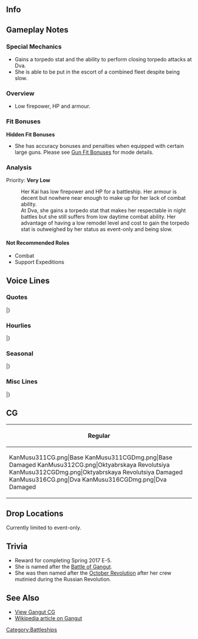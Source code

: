 ==Info==
{{KanmusuInfo|ID=311}}
{{KanmusuInfo|ID=312}}
{{KanmusuInfo|ID=316}}
<div style="display:none">
{{#setmainimage:KanMusu311Card.png}}
[[File:{{#setmainimage:KanMusu311Card.png}}]]
<metadesc>Gangut</metadesc>
{{#seo:|image = https://yksk.kancollewiki.net/w/images/9/9d/KanMusu311Card.png}}
</div>
==Gameplay Notes==
===Special Mechanics===
* Gains a torpedo stat and the ability to perform closing torpedo attacks at Dva.
* She is able to be put in the escort of a combined fleet despite being slow.

===Overview===
* Low firepower, HP and armour.

===Fit Bonuses===
{{:{{BASEPAGENAME}}/Equipment Bonuses}}
'''Hidden Fit Bonuses'''
* She has accuracy bonuses and penalties when equipped with certain large guns. Please see [[Gun Fit Bonuses]] for mode details.

===Analysis===
Priority: '''Very Low'''

: Her Kai has low firepower and HP for a battleship. Her armour is decent but nowhere near enough to make up for her lack of combat ability.
: At Dva, she gains a torpedo stat that makes her respectable in night battles but she still suffers from low daytime combat ability. Her advantage of having a low remodel level and cost to gain the torpedo stat is outweighed by her status as event-only and being slow.

====Not Recommended Roles====
* Combat
* Support Expeditions

==Voice Lines==
===Quotes===
{{ShipquoteHeader}}
{{ShipquoteKai
| scenario    =Introduction
| origin      =キサマが提督とやつか？ふ…私がГангут級一番艦、Гангутだ。いい面構えだ。いいだろう。
| translation =So you're the Admiral? Hmmm... I'm the first ship of the Gangut-class, Gangut. That's a nice expression you've got there. All right then.
| audio       =Gangut-Introduction.mp3
}}
{{ShipquoteKai
| scenario    =Introduction
| kai        =yes
| origin      =戦艦、Октябрьская Революция、出撃準備は完了だ。よし、キサマもいい面構えだな。行くぞ！
| translation =Battleship, Oktyabrskaya Revolutsiya, preparations for sortie are complete. Good, you've still got a nice expression on. Let's go!
| audio       =OktyabrskayaRevolutsiya-Introduction.mp3
}}
{{ShipquoteKai
| scenario    =Introduction
| kai2        =yes
| origin      =Гангут級一番艦、Гангут。近代が改装は完了済みだ。私は侮るな。キサマもいい面構えだな。よし、行くぞ！
| translation =First ship of the Gangut-class, Gangut. My modernisation has been completed. Don't look down on me. You've still got a nice expression on. Right, let's go!
| audio       =GangutDva-Introduction.mp3
}}
{{ShipquoteKai
| scenario    =Library
| origin      =三連装砲を持つロシアの弩級戦艦Гангут級、その一番艦だ。
革命後は、Октябрьская Революцияと名前変えたが、近代が改装ご再びГангутをなにもどったさ。冬戦争、そしてあの大きな戦いにも参加した。
地上戦支援で勝利におおきくを貢献を私は勲章にもらったな。この戦い、私も貢献しよう。私に任せておけ。
| translation =I'm the Russian dreadnought equipped with triple cannons and first ship of the Gangut-class. 
After the revolution, my name was changed to Oktyabrskaya Revolutsiya, but it was changed back to Gangut after my modern remodel. I fought both in the Winter War and that Great War.
After contributing a lot to victory with ground support, I was awarded a decoration. I'll contribute as much as I can to this fight too. Leave it to me.<ref>Oktyabrskaya Revolutsiya means October Revolution. The medal she is referring to is the Order of the Red Banner she received in 1944/07/22.</ref>
| audio       =Gangut-Library.mp3
}}
{{ShipquoteKai
| scenario    =Secretary 1 (Base & Dva)
| origin      =Здравствуйте
| translation =Hello.
| audio       =Gangut-Sec1.mp3
}}
{{ShipquoteKai
| scenario    =Secretary 1
| kai        =yes
| origin      =名前は長いだと！？ふん！
| translation =My name is too long!? Humph!
| audio       =OktyabrskayaRevolutsiya-Sec1.mp3
}}
{{ShipquoteKai
| scenario    =Secretary 2
| origin      =いいだろう、私が出よう。任せておけ。
| translation =That's fine, I'll set out. Leave it to me.
| audio       =Gangut-Sec2.mp3
}}
{{ShipquoteKai
| scenario    =Secretary 3
| origin      =キサマきやすいな。銃殺刑にしてやってもいいのだぞ。まあいい、文化交流も大切か。次はないぞ。覚えておけ。
| translation =You're acting real familiar. I'd have you in front of a firing squad for this. But well, cultural exchange is important too. There will be no next time. Keep that in mind. 
| audio       =Gangut-Sec3.mp3
}}
{{ShipquoteKai
| scenario    =Secretary 3
| kai2        =yes
| origin      =サマきやすいな。銃殺刑にしてやってもいいのだが…まあ、いい。キサマわたしの仲だ。今を許してやる。が、任務中はしっかりたのむぞ。
| translation =You're acting real familiar. I'd have you in front of a firing squad for this but... it's fine. We're comrades now. I'll forgive you this time. But, I'm counting on you during missions.
| audio       =GangutDva-Sec3.mp3
}}
{{ShipquoteKai
| scenario    =Secretary Idle
| origin      =キサマ…キ…ふん、何か忙しいそうだな。仕方ない。私も昔貰った勲章の整理にはするか。十月革命。は、懐かしな。同士か、その言葉の本当の意味、今は、感じられるな。
| translation =You... Y... Hmmm, you look busy. Can't be helped. I'll go organise the medals I received. The October Revolution. *sigh* How nostalgic. Comrades, I really understand the true meaning of that word now.
| audio       =Gangut-SecIdle.mp3
}}
{{ShipquoteKai
| scenario    =Secretary (Married)
| origin      =キサマ少し疲れが溜まっているようだ。よろし。今日は私のそばで休息するで特別に許可しよう。特別だぞ。意味は無いが。ま、たまにはゆっくり休め。よし。
| translation =You look a bit exhausted. Fine then. I'll give you special permission to rest beside me. Only this time. There's nothing special to it. Well, you need a good reset once in a while. Right.
| audio       =Gangut-SecMarried.mp3
}}
{{ShipquoteKai
| scenario    =Wedding
| origin      =キサマどうした。私こう見えて忙しいな。艦もいがいと年期ははいてるからな。そうだ、整備は欠かせない。何？手伝ってくれるのか？それはありがたいが…ん、永遠にだっと？そのリング状の装備は？あ、с…спасибо。
| translation =What do you want. I am busy you know. It might surprise you to know I've had a long service. That's right, maintenance is important. What? You want to give me a hand? I'm grateful but... Hmmm, forever you say? What's that ring-shaped equipment? Ah, th... thanks.
| audio       =Gangut-Wedding.mp3
}}
{{ShipquoteKai
| scenario    =Player's Score
| origin      =何だ？情報か？まてまて、取ってやる。
| translation =What? Information? Just wait, I'll get it.
| audio       =Gangut-PlayerScore.mp3
}}
{{ShipquoteKai
| scenario    =Joining The Fleet (Base & Dva)
| origin      =艦隊、出撃する。私に続くはいい。戦艦Гангут、抜錨！
| translation =Fleet, sortie. You just have to follow me. Battleship Gangut, setting sail!
| audio       =Gangut-JoinFleet.mp3
}}
{{ShipquoteKai
| scenario    =Joining The Fleet
| kai        =yes
| origin      =艦隊、出撃する。Октябрьская Революция、抜錨！続け！
| translation =Fleet, sortie. Oktyabrskaya Revolutsiya, setting sail! Let's keep going!
| audio       =OktyabrskayaRevolutsiya-JoinFleet.mp3
}}
{{ShipquoteKai
| scenario    =Equipment 1
| origin      =хорошо、いいな。
| translation =Amazing, this is good.
| audio       =Gangut-Equip1.mp3
}}
{{ShipquoteKai
| scenario    =Equipment 2
| origin      =これはありがたい。спасибо。
| translation =I appreciate this. Thanks.
| audio       =Gangut-Equip2.mp3
}}
{{ShipquoteKai
| scenario    =Equipment 3
| origin      =до свидания。
| translation =Goodbye.
| audio       =Gangut-Equip3.mp3
}}
{{ShipquoteKai
| scenario    =Supply
| origin      =спасибо。
| translation =Thanks. 
| audio       =Gangut-Supply.mp3
}}
{{ShipquoteKai
| scenario    =Docking (Minor)
| origin      =ふん。たいした傷ではないが一応な。
| translation =Humph. At least it's not that deep a wound.
| audio       =Gangut-DockMinor.mp3
}}
{{ShipquoteKai
| scenario    =Docking (Major)
| origin      =私にこれほどの傷を、侮れんな。
| translation =Don't underestimate me even with this wound.
| audio       =Gangut-DockMajor.mp3
}}
{{ShipquoteKai
| scenario    =Construction
| origin      =建造完了だ。ふん！
| translation =Construction is complete. Humph.
| audio       =Gangut-Construction.mp3
}}
{{ShipquoteKai
| scenario    =Return From Sortie
| origin      =艦隊帰途した。皆無事だな？よし。
| translation =The fleet has returned. Is everyone alright? Good.
| audio       =Gangut-Return.mp3
}}
{{ShipquoteKai
| scenario    =Starting A Sortie (Base & Dva)
| origin      =さあ、行ってみようか。艦隊旗艦Гангут、抜錨する！
| translation =Come, let's go. Fleet flagship, Gangut, is setting sail!
| audio       =Gangut-Sortie.mp3
}}
{{ShipquoteKai
| scenario    =Starting A Sortie
| kai        =yes
| origin      =ふん、任せておけ。行くぞ。艦隊旗艦、抜錨する！過艦遅れるな！
| translation =Humph, leave this to me. Let's go. Fleet flagship setting sail! All of you don't dally!
| audio       =OktyabrskayaRevolutsiya-Sortie.mp3
}}
{{ShipquoteKai
| scenario    =Starting A Battle
| origin      =敵艦隊捉えたぞ。艦隊、砲戦良い！
| translation =We've found the enemy fleet. Fleet, battle stations!
| audio       =Gangut-BattleStart.mp3
}}
{{ShipquoteKai
| scenario    =Attack
| origin      =右砲戦開始！打て！
| translation =Starboard side guns ready for battle! Fire!
| audio       =Gangut-Attack.mp3
}}
{{ShipquoteKai
| scenario    =Attack
| kai        =yes
| origin      =左砲戦開始！打て！
| translation =Ready for shelling to port! Fire!
| audio       =OktyabrskayaRevolutsiya-Attack.mp3
}}
{{ShipquoteKai
| scenario    =Attack
| kai2        =yes 
| origin      =砲戦開始！打て！
| translation =All guns ready for battle! Fire!
| audio       =GangutDva-Attack.mp3
}}
{{ShipquoteKai
| scenario    =Daytime Spotting/ Night Battle Attack
| origin      =よし、いいぞ。畳み込め！
| translation =Good, that's good. Let's follow it up!
| audio       =Gangut-NightAttack.mp3
}}
{{ShipquoteKai
| scenario    =Night Battle
| origin      =あはは、使い立な。突撃する。我に続け！Ура！
| translation =Ahaha, they sure are troublesome. Begin the assault. Everyone forwards! Hurrah!
| audio       =Gangut-NightBattle.mp3
}}
{{ShipquoteKai
| scenario    =Night Battle
| kai2        =yes 
| origin      =どこ見ている？すまないは全滅する。Ура！
| translation =Where are you looking? I'm sorry but I'll have to annihilate you. Hurrah!
| audio       =GangutDva-NightBattle.mp3
}}
{{ShipquoteKai
| scenario    =MVP
| origin      =何？この私が戦果が？そうか。なに、気にすることはない。必然とはそういうものだ。キサマ何だその顔は？ふむ、次も任せてとけ。
| translation =What? My battle results? Is that so. What, it's nothing to worry about. This was inevitable. What's with that look? Yup, leave it up to me next time too.
| audio       =Gangut-MVP.mp3
}}
{{ShipquoteKai
| scenario    =Minor Damage 1
| origin      =がああ、やるな！
| translation =Gaaaah, now you've done it!
| audio       =Gangut-MinorDamage1.mp3
}}
{{ShipquoteKai
| scenario    =Minor Damage 2
| origin      =ふ、甘くはないようだ！
| translation =Humph, I'm no pushover!
| audio       =Gangut-MinorDamage2.mp3
}}
{{ShipquoteKai
| scenario    =Major Damage
| origin      =ぐ、この私が、この程度は沈むと思うな。あ堪ってきたぞ。
| translation =Urgh, I... won't sink from something like this. I'll endure it.
| audio       =Gangut-MajorDamage.mp3
}}
{{ShipquoteKai
| scenario    =Sunk
| origin      =このГангутが、沈むのか？これが…歯科…そうか…静かだな…
| translation =I'm sinking? Is this... destiny... Is that so... It's quiet...
| audio       =Gangut-Sinking.mp3
}}
|}<references/>

{{clear}}

===Hourlies===
{{ShipquoteHeader | type = hourly}}
{{ShipquoteKai
| scenario    =00:00
| origin      =ふん、キサマのために私が秘書艦と言うものは努めてやろ。光栄に思うがいい。ふむ。
| translation =Humph, I'm being a, what do you call it - secretary ship - for your sake. Feel free to feel honoured. Humph.
| audio       =GangutDva-0000.mp3
}}
{{ShipquoteKai
| scenario    =01:00
| origin      =まずは時間を知らせるだな？キサマら式に。なに、任せておけ。０１…０…０。
| translation =First I need to do the time announcement right? As is your style. Just leave it to me. 01...0...0.
| audio       =GangutDva-0100.mp3
}}
{{ShipquoteKai
| scenario    =02:00
| origin      =０…２…００。ふん、これでいいのだろう？楽勝だな。
| translation =0...2...00. Humph, like this right? That was easy.
| audio       =GangutDva-0200.mp3
}}
{{ShipquoteKai
| scenario    =03:00
| origin      =０３…あ、何だキサマその顔は？何？全然違う？そのはずはない！
| translation =03... Ah, what's with that look? What? It's all wrong? It can't be!
| audio       =GangutDva-0300.mp3
}}
{{ShipquoteKai
| scenario    =04:00
| origin      =おかしいな。ちっこいのが親切に読みをふってくれたんだ。ほら、これだ。え、ほ、ふむ。
| translation =That's strange. The little one was kind enough to give me readings. Here, look. Eh, oh, hmmm.
| audio       =GangutDva-0400.mp3
}}
{{ShipquoteKai
| scenario    =05:00
| origin      =０５００。どうだ？どうだ？そうか、これでいいのかな？хорошо。
| translation =0500. How was that? How was that? Is that so, it was good right? Great.
| audio       =GangutDva-0500.mp3
}}
{{ShipquoteKai
| scenario    =06:00
| origin      =０６００。なるほど、これだな。よし、覚えたぞ。さすが私だ。あははは。よし！
| translation =0600. I see, it's like this. Right, I'll remember that. As expected of me. Ahaha. Alright!
| audio       =GangutDva-0600.mp3
}}
{{ShipquoteKai
| scenario    =07:00
| origin      =0700。ふむ、なれば簡単だ。よし、次は朝飯だな。ふむ、それも任せておけ。
| translation =0700. Humph, that was easy. Right, next is breakfast. Yup, you can leave that to me too.
| audio       =GangutDva-0700.mp3
}}
{{ShipquoteKai
| scenario    =08:00
| origin      =０８００。朝飯はкашаでいいな？簡単だがうまいぞ。バターで栄養かもばっちりだ。
| translation =0800. Porridge for breakfast is fine right? It's simple but it's delicious. It's very nutritious with butter.
| audio       =GangutDva-0800.mp3
}}
{{ShipquoteKai
| scenario    =09:00
| origin      =０９００。えへ、いいいな、この感じ。さあ、腹ごなし演習は。やるぞ。
| translation =0900. Heh, this feels good. Come on, let's exercise to help with digestion. Let's do this.
| audio       =GangutDva-0900.mp3
}}
{{ShipquoteKai
| scenario    =10:00
| origin      =１０００。ふむ、金剛クラスか？相手に取って不足はないな。よし、かかてこい！
| translation =1000. Humph, the Kongou-class? There's no shortage of opponents. Right, bring it!
| audio       =GangutDva-1000.mp3
}}
{{ShipquoteKai
| scenario    =11:00
| origin      =１１００。動くと腹が減るな。そうだ、伊良湖とか言う小娘が作ってくれたんだ…えっと…
| translation =1100. Moving around makes me hungry. That's right, that girl called Irako made that... Ummm...
| audio       =GangutDva-1100.mp3
}}
{{ShipquoteKai
| scenario    =12:00
| origin      =１２００。キサマも食うか？伊良湖のблиннойだ。いくらもうまいな。ふむ、行ける。
| translation =1200. Do you want some? It's Irako's crepes. Can't get enough of it. Yup, really can't.<ref>Pronounced blinnoy.</ref>
| audio       =GangutDva-1200.mp3
}}
{{ShipquoteKai
| scenario    =13:00
| origin      =１３００。よし、昼飯は食ったらまた運動だ。どうだ？強いのやるぞ！
| translation =1300. Right, now that we're done with lunch let's exercise again. How about it? Let's get stronger!
| audio       =GangutDva-1300.mp3
}}
{{ShipquoteKai
| scenario    =14:00
| origin      =１４００。やはり出撃はいいな。体は喜んでいる。やっはり戦艦は、討っ手乱暴だ！
| translation =1400. Sorties are definitely great. My body feels great. Battleships are definitely made for reckless pursuit!
| audio       =GangutDva-1400.mp3
}}
{{ShipquoteKai
| scenario    =15:00
| origin      =１５００。ほ、お前が霧島か？噂が聞いている。ふむ、戦隊の組む日は楽しみだ。
| translation =1500. Oh, so you're Kirishima? I've heard the rumours. Humph, I look forward to the day when we form a squadron.
| audio       =GangutDva-1500.mp3
}}
{{ShipquoteKai
| scenario    =16:00
| origin      =１６００。あ、Stukaか？あれは音も嫌なもんだ。何？友軍にも？ほ〜
| translation =1600. Ah, Stukas? I don't like the sound they make. What? There are friendly ones? Whoa~
| audio       =GangutDva-1600.mp3
}}
{{ShipquoteKai
| scenario    =17:00
| origin      =１７００。ほ、きれいなもんだな、ここの夕日も。あは、そうか。ここは、いいな。
| translation =1700. Whoa, the sunset here is beautiful too. Aha, that's right. This place is great.
| audio       =GangutDva-1700.mp3
}}
{{ShipquoteKai
| scenario    =18:00
| origin      =１８００。えへ、夕飯だろう。私に任せておけ。何気に仕込みも始めている。
| translation =1800. Heh, it's dinner. Leave it to me. I've made all the preparations. 
| audio       =GangutDva-1800.mp3
}}
{{ShipquoteKai
| scenario    =19:00
| origin      =１９００。そうだ、この匂いは自慢のборщだ。うまいし、温まるぞ！
| translation =1900. Yup, this smell is the borscht I'm proud of. It's delicious and will warm you right up!<ref>[https://en.wikipedia.org/wiki/Borscht Borscht] is an Eastern European soup dish.</ref>
| audio       =GangutDva-1900.mp3
}}
{{ShipquoteKai
| scenario    =20:00
| origin      =２０００。пирожкиのおかわりはどうだ？食っておけ、食っておけ！あははは〜
| translation =2000. How about another helping of pirozhki? Eat it all up! Ahahaha~<ref>[https://en.wikipedia.org/wiki/Pirozhki Pirozhki] are stuffed buns.</ref>
| audio       =GangutDva-2000.mp3
}}
{{ShipquoteKai
| scenario    =21:00
| origin      =２１００。我が妹たちか？そうだな、一人か二人にはまた会えきもるするな。
| translation =2100. My sisters? Yeah, I'd like to meet one or two of them again one day.<ref>Her sisters are [https://en.wikipedia.org/wiki/Russian_battleship_Petropavlovsk_(1911) Petropavlosk], [https://en.wikipedia.org/wiki/Russian_battleship_Sevastopol_(1911) Sevastopol], and [https://en.wikipedia.org/wiki/Russian_battleship_Poltava_(1911) Poltava].</ref>
| audio       =GangutDva-2100.mp3
}}
{{ShipquoteKai
| scenario    =22:00
| origin      =２２…おお、この艦隊のちっこいのも元気だが、我が祖国にもすごい奴もいるぞ！紹介したいものだ。
| translation =22... Oh, the little ones in this fleet are energetic, but the little ones back in my home country are amazing too. I'll introduce them to you!
| audio       = 
}}
{{ShipquoteKai
| scenario    =22:00
| kai2 = yes
| origin      =２２…お、この艦隊のちっこいのも元気だが、我がそこ国も、小さいがすごいやつがいるぞ。Ташкент、ヤツも元気に居るか。
| translation =22... Oh, the little ones in this fleet are energetic, but the little ones back in my home country are amazing too. I wonder how Tashkent is doing.<ref>Referring to the destroyer [https://en.wikipedia.org/wiki/Tashkent-class_destroyer Tashkent].</ref>
| audio       =GangutDva-2200.mp3
}}
{{ShipquoteKai
| scenario    =23:00
| origin      =２３００。キサマも今日はよく頑張った。明日もまた頼むぞ！доброй ночи！
| translation =2300. You did your best today. I'm counting on you tomorrow! Good night!
| audio       =GangutDva-2300.mp3
}}
|}<references/>

{{clear}}

===Seasonal===
{{SeasonalHeaderOld}}
{{SeasonalQuote
|scenario = [[Seasonal/Rainy_Season_2017|Rainy Season 2017]]
|origin = また雨か？よく降るものだな。分かってる、「ツユ」だろう？あいつらから聞いたさ。「テリーボーズ」を作れるのだろう？任せておけ！
|translation =	It’s still raining? It’s really coming down. I know, it’s “Tsuyu” right? I heard it from the others. We’re making “Teriiboozu” right? Leave it to me!
|audio = Gangut_Rainy_Season_Sec1_2017.mp3
|notes = 
}}
{{SeasonalQuote
|scenario = [[Seasonal/Early_Summer_2017|Early Summer 2017]]
|origin = ほぉ、日本でわもうこんな季節に薄着になって行くというのか？そうか、夏よ買うか。
|translation =	I see, so Japan dresses lightly like this in summer? I see, I’ll buy one in summer.
|audio = Gangut_Sec1_Summer_2017.mp3
|notes = 
}}
{{SeasonalQuote
|scenario = [[Seasonal/Autumn_2017|Autumn 2017]]
|origin = ふむ、この既設は好きだ。秋は私が生まれた季節だからな。キサマはどうだ？
|translation =	Yep, I like this season. It was the season when I was born after all. What about you?
|audio = Gangut_Autumn_2017_Sec1.mp3
|notes = 
}}
{{SeasonalQuote
|scenario = [[Seasonal/Saury_2017|Saury Festival 2017]]
|origin = なに、秋刀魚？！あぁ、あの細長いサーベルのような魚か。いいだろう。秋刀魚漁も私に任せておけ。って、装備はなんだ？…なんだとぉっ？！
|translation =	What, saury?! Ah, those long saber-like fish. Alright then. You can leave the saury fishing to me. Eh, what equipment do I need? ….Whaaaat?!
|audio = Gangut_Sec1_Saury_2017.mp3
|notes = 
}}
{{SeasonalQuote
|scenario = [[Seasonal/Late_Autumn_2017|Late Autumn 2017]]
|origin = ふん…やっとこの騒がしい艦隊を静かになって来たな。それは、なんだ？なに…こたつ？
|translation =	Humph… This noisy fleet has finally quietened down. What’s that? What… A kotatsu?
|audio = Gangut_Late_Autumn_2017_Sec1.mp3
|notes = 
}}
{{SeasonalQuote
|scenario = [[Seasonal/Christmas_2017|Christmas 2017]]
|origin = Xорошоー！キサマもシャンパンを飲め！ほら！グッド！
|translation =	Great! You drink some champagne too! Go on! Down it!
|audio = Gangut_Christmas_Sec1.mp3
|notes = 
}}
{{SeasonalQuote
|scenario = [[Seasonal/End_of_Year_2017|End of Year 2017]]
|origin = 大掃除だと？何だか知らんが、任せておけ！それは何だ？雑巾？はぁ、なぜ私が？
|translation =	“Oosouji”? I don’t know what that is, but leave it to me! So what is it? A dust cloth? Huh, why do I have to do that?
|audio = Gangut_Year_End_2017_Sec1.mp3
|notes = 
}}
{{SeasonalQuote
|scenario = [[Seasonal/New_Year_2018|New Year 2018]]
|origin = Поздравляю!新年おめでとう。キサマとともに、今年もたたかうぞ！
|translation =	Congratulations! Happy New Year. Let’s fight together again this year!
|audio = Gangut_New_Years_2018_Sec1.mp3
|notes = 
}}
{{SeasonalQuote
|scenario = [[Seasonal/Setsubun_2018|Setsubun 2018]]
|origin = 何？セ・ツ・ブ…ブン？なんだそれは？ほぉ、この豆を投げる。そうか。ならば…目標！前方の金剛クラス霧島！行くぞ！
|translation =	What? Se-tsu-bu…bun? What’s that? Oooh, I have to throw these beans. I see. Then… the target is… the Kongou-class to the fore, Kirishima! Here goes!
|audio = Gangut_Setsubun_2018_Sec1.mp3
|notes = 
}}
{{SeasonalQuote
|scenario = [[Seasonal/Valentine%27s_Day_2018|Valentine’s Day 2018]]
|origin = キサマ、これをやろう。あぁ、まあ、そういうわけだ。
|translation =	This is for you. Ah, well, that’s all.
|audio = Gangut_Valentines_2018_Sec_1.mp3
|notes = 
}}
{{SeasonalQuote
|scenario = [[Seasonal/White_Day_2018|White Day 2018]]
|origin = これを私に？貴様、気が利くな！Большое спасибо！
|translation =	Is this for me? You’re very thoughtful! Thank you very much!
|audio = Gangut_White_Day_2018_Sec1.mp3
|notes = 
}}
{{SeasonalQuote
|scenario = [[Seasonal/Coming_of_Spring_2018|Coming of Spring 2018]]
|origin = あぁ、これは日本の桜。いいものだ。なんだろう、懐かしい気がするな。不思議だ。…なんだ、Верный？花見？いいだろう。
|translation =	Ah, so these are the sakura of Japan. They’re nice. I wonder why they feel nostalgic. How strange… What is it, Verniy? Cherry blossom viewing? Sure.
|audio = Gangut_Spring_2018_Sec1.mp3
|notes = 
}}
{{SeasonalQuote
|scenario = [[Seasonal/Fifth_Anniversary|5th Anniversary]]
|origin = Поздравляю！艦隊の五周年を迎えたそうだな。ふむ、めでたい。私も祝おう！
|translation =	Congratulations! The fleet is celebrating it’s 5th Anniversary. Humph, very good. I’ll celebrate too!
|audio = Gangut_5th_Anniversary_Sec1.mp3
|notes = 
}}
{{SeasonalQuote
|scenario = [[Seasonal/Seventh_Anniversary|7th Anniversary 2020]]
|origin = Поздравляю！艦隊はついに七周年を迎えたのか。大したものだ！貴様、つっかりいい面構えになったな。うむ。
|translation =	Congratulations! It's the fleet's 7th Anniversary is finally here. This is a big day! You've got a good expression right now. Good.
|audio = Gangut_7th_Anniversary_Secretary_2.mp3
|notes = Secretary 2
}}
{{SeasonalQuote
|scenario = [[Seasonal/Eighth_Anniversary|8th Anniversary]]
|origin = Поздравления! 艦隊はついに、ついに、八周年を迎えたのか？すごいぞ！貴様も見惚れるようないい面構えになったな。
|translation =	Congratulations! I've heard that the fleet is really celebrating its 8th Anniversary? That's amazing! Even you've got that dumbfounded look in your face.
|audio = Gangut_8th Anniversary_Secretary_1.mp3
|notes = 
}}
|}<references/>

{{clear}}

===Misc Lines===
{{SeasonalHeaderOld}}
{{SeasonalQuote
|scenario = [[Winter_2018_Event|Final Battle 2018]]
|origin = そうか、いよいよ艦隊決戦だな。よし、この私に任せておけ！キサマ、ともに行くぞ！遅れるな！
|translation =	I see, it’s finally time for the final battle. Alright, just leave it to me! Come with me, everyone! Don’t fall behind!
|audio = Gangut-FriendFleet.mp3
|notes = Friend Fleet line
}}
{{SeasonalQuote
|scenario = [[Spring 2019 Event]]
|origin = よろしい！わが全力を叩きつけるのは今だ！
|translation =	Great! Now it's time for me to crush them!
|audio = Gangut_Dva-Friend_Fleet_1.mp3
|notes = Friend Fleet Line
}}
|}<references/>

{{clear}}

==CG==
{| class="mw-collapsible mw-collapsed wikitable" style="width: 100%;"
!Regular
|-
|<gallery>
KanMusu311CG.png|Base
KanMusu311CGDmg.png|Base Damaged
KanMusu312CG.png|Oktyabrskaya Revolutsiya
KanMusu312CGDmg.png|Oktyabrskaya Revolutsiya Damaged
KanMusu316CG.png|Dva
KanMusu316CGDmg.png|Dva Damaged
</gallery>
|}

== Drop Locations ==
Currently limited to event-only.

==Trivia==
*Reward for completing Spring 2017 E-5.
*She is named after the [https://en.wikipedia.org/wiki/Battle_of_Gangut Battle of Gangut].
*She was then named after the [https://en.wikipedia.org/wiki/October_Revolution October Revolution] after her crew mutinied during the Russian Revolution.

==See Also==
*[[Gangut/Gallery|View Gangut CG]]
*[[wikipedia:Russian battleship Gangut (1911)|Wikipedia article on Gangut]]
[[Category:Battleships]]
{{Shiplist}}